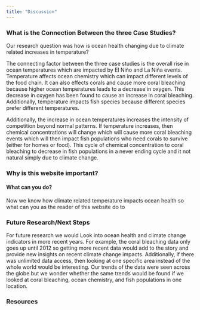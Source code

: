 ```yaml
---
title: "Discussion"
---
```


### What is the Connection Between the three Case Studies?

Our research question was how is ocean health changing due to climate related increases in temperature?

The connecting factor between the three case studies is the overall rise in ocean temperatures which are impacted by El Niño and La Niña events. Temperature affects ocean chemistry which can impact different levels of the food chain. It can also effects corals and cause more coral bleaching because higher ocean temperatures leads to a decrease in oxygen. This decrease in oxygen has been found to cause an increase in coral bleaching. Additionally, temperature impacts fish species because different species prefer different temperatures.

Additionally, the increase in ocean temperatures increases the intensity of competition beyond normal patterns. If temperature increases, then chemical concentrations will change which will cause more coral bleaching events which will then impact fish populations who need corals to survive (either for homes or food). This cycle of chemical concentration to coral bleaching to decrease in fish populations in a never ending cycle and it not natural simply due to climate change.

### Why is this website important?

#### What can you do?

Now we know how climate related temperature impacts ocean health so what can you as the reader of this website do to

### Future Research/Next Steps

For future research we would Look into ocean health and climate change indicators in more recent years. For example, the coral bleaching data only goes up until 2012 so getting more recent data would add to the story and provide new insights on recent climate change impacts. Additionally, if there was unlimited data access, then looking at one specific area instead of the whole world would be interesting. Our trends of the data were seen across the globe but we wonder whether the same trends would be found if we looked at coral bleaching, ocean chemistry, and fish populations in one location.

### Resources
